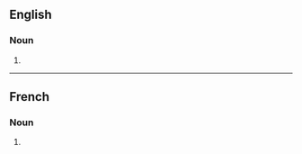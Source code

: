 ==English==

===Noun===
{{head|en|noun form}}

# {{plural of|en|esplanade}}

----

==French==

===Noun===
{{head|fr|noun form|g=f}}

# {{plural of|fr|esplanade}}